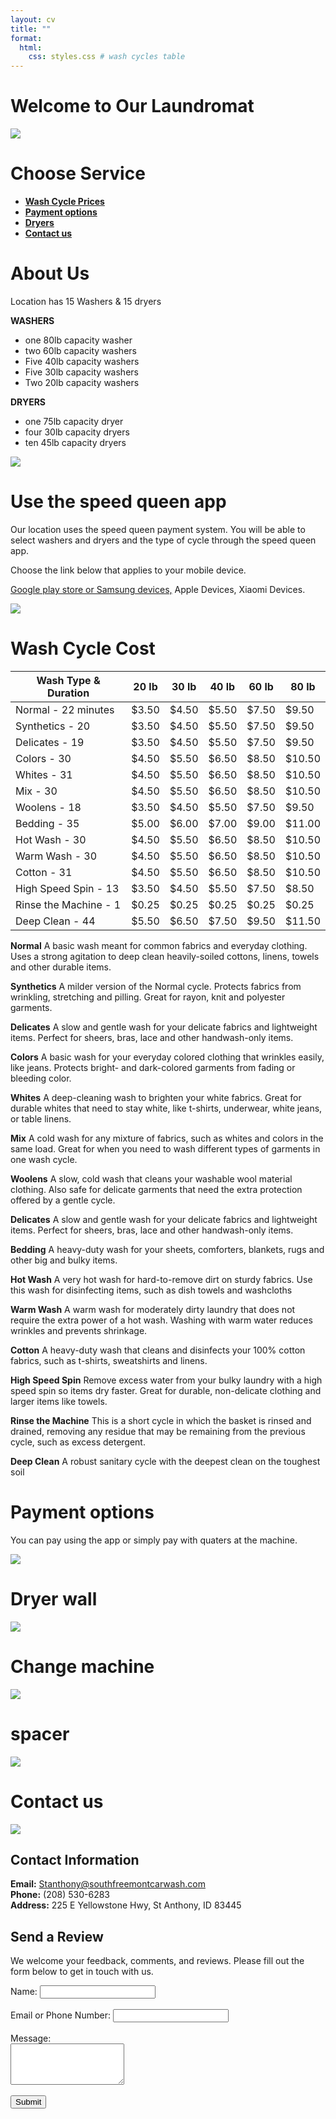 ```yaml
---
layout: cv
title: ""
format: 
  html: 
    css: styles.css # wash cycles table
---
```


# Welcome to Our Laundromat

![](Images/2_laundry_logo.jpeg)




# Choose Service

- [__Wash Cycle Prices__](#Wash-Cycle-Cost)
- [__Payment options__](#Payment-options)
- [__Dryers__](#Dryer-wall)
- [__Contact us__](#contact-us)






# About Us

Location has 15 Washers & 15 dryers


<div class="flex-container">

<div class="flex-item">

__WASHERS__

* one 80lb capacity washer
* two 60lb capacity washers
* Five 40lb capacity washers
* Five 30lb capacity washers
* Two 20lb capacity washers

</div>

<div class="flex-item">

__DRYERS__

* one 75lb capacity dryer
* four 30lb capacity dryers
* ten 45lb capacity dryers


</div>

</div>





![](Images/2_fivewasher_view_westside.jpg)

# Use the speed queen app

Our location uses the speed queen payment system. You will be able to select washers and dryers and the type of cycle through the speed queen app.  

Choose the link below that applies to your mobile device. 

[Google play store or Samsung devices,](https://play.google.com/store/apps/details?id=com.alliancelaundry.app.speedqueen) Apple Devices, Xiaomi Devices.


![](Images/speedqueen_kiosk.jpg)

# Wash Cycle Cost

<div class="wash-cycles-table"> <!-- remove div if white bckground is not needed -->

| Wash Type & Duration    | 20 lb | 30 lb | 40 lb | 60 lb | 80 lb |
|--------------|-------|-------|-------|-------|-------|
| Normal - 22 minutes     | $3.50 | $4.50 | $5.50 | $7.50 | $9.50 |
| Synthetics - 20  | $3.50 | $4.50 | $5.50 | $7.50 | $9.50 |
| Delicates - 19   | $3.50 | $4.50 | $5.50 | $7.50 | $9.50 |
| Colors - 30       | $4.50 | $5.50 | $6.50 | $8.50 | $10.50 |
| Whites - 31       | $4.50 | $5.50 | $6.50 | $8.50 | $10.50 |
| Mix - 30          | $4.50 | $5.50 | $6.50 | $8.50 | $10.50 |
| Woolens - 18      | $3.50 | $4.50 | $5.50 | $7.50 | $9.50 |
| Bedding - 35      | $5.00 | $6.00 | $7.00 | $9.00 | $11.00 |
| Hot Wash - 30     | $4.50 | $5.50 | $6.50 | $8.50 | $10.50 |
| Warm Wash - 30    | $4.50 | $5.50 | $6.50 | $8.50 | $10.50 |
| Cotton - 31       | $4.50 | $5.50 | $6.50 | $8.50 | $10.50 |
| High Speed Spin - 13 | $3.50 | $4.50 | $5.50 | $7.50 | $8.50 |
| Rinse the Machine - 1 | $0.25 | $0.25 | $0.25 | $0.25 | $0.25 |
| Deep Clean - 44   | $5.50 | $6.50 | $7.50 | $9.50 | $11.50 |

</div> <!-- remove div porrtion only if white bckground not needed -->


__Normal__
A basic wash meant for common fabrics and everyday clothing. Uses a strong agitation to deep clean heavily-soiled cottons, linens, towels and other durable items.

__Synthetics__
A milder version of the Normal cycle. Protects fabrics from wrinkling,
stretching and pilling. Great for rayon, knit and polyester garments.


__Delicates__
A slow and gentle wash for your delicate fabrics and lightweight items. Perfect for sheers, bras, lace and other handwash-only items.


__Colors__
A basic wash for your everyday colored clothing that wrinkles easily, like jeans. Protects bright- and
dark-colored garments from fading or bleeding color.


__Whites__
A deep-cleaning wash to brighten your white fabrics. Great for durable whites that need to stay white, like t-shirts, underwear, white jeans, or table linens.


__Mix__
A cold wash for any mixture of fabrics, such as whites and colors in the same load. Great for when you need to wash different types of garments in one wash cycle.


__Woolens__
A slow, cold wash that cleans your washable wool material clothing. Also safe for delicate garments that need the extra protection offered by a gentle cycle.


__Delicates__
A slow and gentle wash for your delicate fabrics and lightweight items. Perfect for sheers, bras, lace and other handwash-only items.


__Bedding__
A heavy-duty wash for your sheets, comforters, blankets, rugs and other big and bulky items.

__Hot Wash__
A very hot wash for hard-to-remove dirt on sturdy fabrics. Use this wash for disinfecting items, such as dish towels and washcloths


__Warm Wash__
A warm wash for moderately dirty laundry that does not require the extra power of a hot wash. Washing with warm water reduces wrinkles and prevents shrinkage.


__Cotton__
A heavy-duty wash that cleans and disinfects your 100% cotton fabrics, such as t-shirts, sweatshirts and linens.


__High Speed Spin__
Remove excess water from your bulky laundry with a high speed spin so items dry faster. Great for durable, non-delicate clothing and larger items like towels.

__Rinse the Machine__
This is a short cycle in which the basket is rinsed and drained, removing any residue that may be remaining from the previous cycle, such as excess detergent.


__Deep Clean__
A robust sanitary cycle with the deepest clean on the toughest soil


# Payment options

You can pay using the app or simply pay with quaters at the machine. 

![](Images/dryer_screen_decal.jpg)

# Dryer wall

![](Images/2_dryers&tables.jpg)


# Change machine 

![](Images/coin_machine.jpg)

# spacer

![](Images/dryer_screen_decal.jpg)


# Contact us 
![](Images/dryer_screen_decal.jpg)


## Contact Information

**Email:** [Stanthony@southfreemontcarwash.com](mailto:Stanthony@southfreemontcarwash.com)  
**Phone:** (208) 530-6283  
**Address:** 225 E Yellowstone Hwy, St Anthony, ID 83445 


## Send a Review

We welcome your feedback, comments, and reviews. Please fill out the form below to get in touch with us.

<form action="http://127.0.0.1:5000/submit" method="POST">
    <label for="name">Name:</label>
    <input type="text" id="name" name="name" required><br><br>
    <label for="email">Email or Phone Number:</label>
    <input type="text" id="email" name="email" required><br><br>
    <label for="message">Message:</label><br>
    <textarea id="message" name="message" rows="4" required></textarea><br><br>
    <input type="submit" value="Submit">
</form>